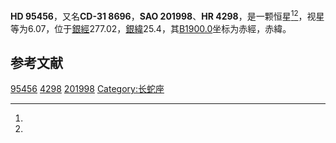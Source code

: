 {{Starbox begin
| name = HD 95456
}}
{{Starbox observe
| epoch = [[J2000.0|J2000.0]]
| constell = {{星座名待查}}<ref name=SIMBAD>{{cite web
 | url=http://simbad.u-strasbg.fr/simbad/sim-id?Ident=HR+4298
 | title =Pulsating variable Star
 | publisher=Centre de Données astronomiques de Strasbourg
 | work=SIMBAD
 | accessdate=2012-07-13}}</ref><ref name=DATA>{{cite web
 | url=http://vizier.u-strasbg.fr/viz-bin/VizieR-5?-out.add=.&-source=5050&-corr=PK=HR&-out.max=9999&HR=4298
 | title=VizieR Detailed Page
 | accessdate=2012-07-13
 | archive-date=2019-02-16
 | archive-url=https://web.archive.org/web/20190216122601/http://vizier.u-strasbg.fr/viz-bin/VizieR-5?-out.add=.&-source=5050&-corr=PK=HR&-out.max=9999&HR=4298
 | dead-url=no
 }}</ref>
| 星官 = 
| ra = {{RA|11|0|40.8}}<ref name=SIMBAD /><ref name=DATA />
| dec = {{DEC|-31|50|22}}<ref name=SIMBAD /><ref name=DATA />
| appmag_v = 6.07<ref name=SIMBAD /><ref name=DATA />
}}
{{Starbox character
| class = F8V<ref name=SIMBAD /><ref name=DATA />
| b-v = 0.52<ref name=SIMBAD /><ref name=DATA />
| u-b = 0.09<ref name=SIMBAD /><ref name=DATA />
| r-i = <ref name=SIMBAD /><ref name=DATA />
| variable = 
}}
{{Starbox astrometry
| radial_v = 0.09
| prop_mo_ra = -2
| parallax = 
| p_error = 
}}
{{Starbox catalog
| names =CD-31 8696，[[SAO星表|SAO]] 201998，[[HD星表|HD]] 95456，[[HR星表|HR]] 4298}}
{{Starbox reference |Simbad=HR+4298}}
{{Starbox end}}

'''HD 95456'''，又名'''CD-31 8696'''，'''SAO 201998'''、'''HR 4298'''，是一颗恒星<ref name=SIMBAD /><ref name=DATA />，视星等为6.07，位于[[銀道座標系|銀經]]277.02，[[銀道座標系|銀緯]]25.4，其[[B1900.0|B1900.0]]坐标为赤經{{RA|10|55|55.9}}，赤緯{{DEC|-31|25.4|20}}。

== 参考文献 ==
{{reflist}}

{{star-stub}}

[[Category:HD和HDE天體|95456]]
[[Category:HR天體|4298]]
[[Category:SAO天體|201998]]
[[Category:长蛇座|Category:长蛇座]]